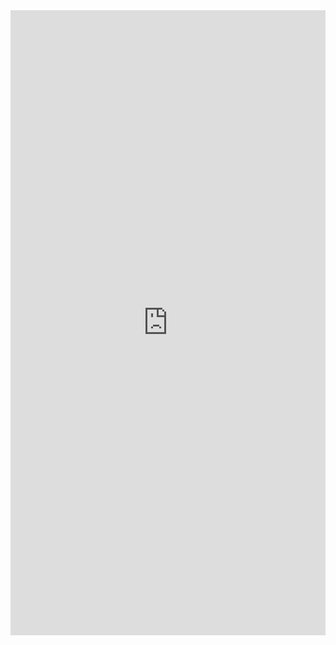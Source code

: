<!---Lab3 Energy Balance-->

<iframe id="learnR" src="https://wrightrc.shinyapps.io/energy-balance/" style="border: 0px solid black; width: 100%; min-height: 1000px"></iframe>
